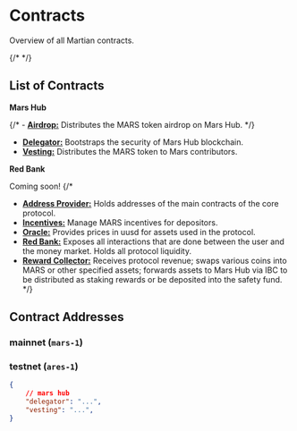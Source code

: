 # Contracts


Overview of all Martian contracts. 

<Cards title="Contracts" />
{/* <DocCardList /> */}

## List of Contracts

**Mars Hub**

{/* - [**Airdrop:**](./mars-hub/airdrop) Distributes the MARS token airdrop on Mars Hub. */}
- [**Delegator:**](./mars-hub/delegator) Bootstraps the security of Mars Hub blockchain.
- [**Vesting:**](./mars-hub/vesting) Distributes the MARS token to Mars contributors.

**Red Bank** 

Coming soon!
{/* 
- [**Address Provider:**](./outposts/address-provider) Holds addresses of the main contracts of the core protocol.
- [**Incentives:**](./outposts/incentives) Manage MARS incentives for depositors.
- [**Oracle:**](../../develop/contracts/outposts/oracle/oracle-intro) Provides prices in uusd for assets used in the protocol.
- [**Red Bank:**](./outposts/red-bank)  Exposes all interactions that are done between the user and the money market. Holds all protocol liquidity.
- [**Reward Collector:**](../../develop/contracts/outposts/rewards-collector/rewards-collector-intro) Receives protocol revenue; swaps various coins into MARS or other specified assets; forwards assets to Mars Hub via IBC to be distributed as staking rewards or be deposited into the safety fund.  */}


## Contract Addresses

### mainnet (`mars-1`)

### testnet (`ares-1`)

```json
{
    // mars hub
    "delegator": "...", 
    "vesting": "...",
}
```

